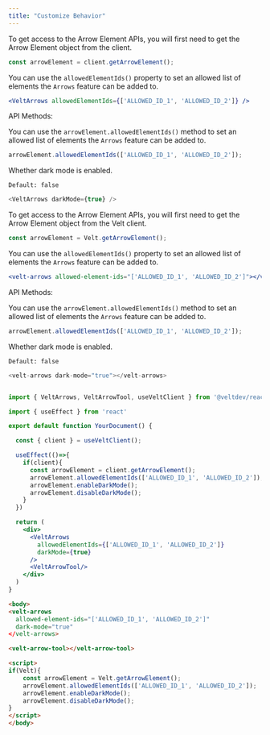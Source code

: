 ```yaml
---
title: "Customize Behavior"
---
```





<Tabs>


<Tab title="React / Next.js">


<Steps>



<Step title="Getting the Arrow Element">

To get access to the Arrow Element APIs, you will first need to get the Arrow Element object from the client.

```jsx
const arrowElement = client.getArrowElement();
```

</Step>


<Step title="Set which elements Arrows can be added to">

You can use the `allowedElementIds()` property to set an allowed list of elements the `Arrows` feature can be added to.


```jsx
<VeltArrows allowedElementIds={['ALLOWED_ID_1', 'ALLOWED_ID_2']} />
```

API Methods:

You can use the `arrowElement.allowedElementIds()` method to set an allowed list of elements the `Arrows` feature can be added to.

```jsx
arrowElement.allowedElementIds(['ALLOWED_ID_1', 'ALLOWED_ID_2']);
```

</Step>

<Step title="Dark Mode">
Whether dark mode is enabled.

`Default: false`

```js
<VeltArrows darkMode={true} />
````


</Step>


</Steps>


</Tab>

<Tab title="HTML">

<Steps>
<Step title="Getting the Arrow Element">

To get access to the Arrow Element APIs, you will first need to get the Arrow Element object from the Velt client.

```jsx
const arrowElement = Velt.getArrowElement();
```

</Step>


<Step title="Set which elements Arrows can be added to">

You can use the `allowedElementIds()` property to set an allowed list of elements the `Arrows` feature can be added to.


```jsx
<velt-arrows allowed-element-ids="['ALLOWED_ID_1', 'ALLOWED_ID_2']"></velt-arrows>
```


API Methods:

You can use the `arrowElement.allowedElementIds()` method to set an allowed list of elements the `Arrows` feature can be added to.

```jsx
arrowElement.allowedElementIds(['ALLOWED_ID_1', 'ALLOWED_ID_2']);
```

</Step>

<Step title="Dark Mode">
Whether dark mode is enabled.

`Default: false`

```js
<velt-arrows dark-mode="true"></velt-arrows>
````

</Step>

</Steps>

</Tab>



</Tabs>

<RequestExample>

```jsx React / Next.js

import { VeltArrows, VeltArrowTool, useVeltClient } from '@veltdev/react';

import { useEffect } from 'react'

export default function YourDocument() {

  const { client } = useVeltClient();

  useEffect(()=>{
    if(client){
      const arrowElement = client.getArrowElement();
      arrowElement.allowedElementIds(['ALLOWED_ID_1', 'ALLOWED_ID_2']);
      arrowElement.enableDarkMode();
      arrowElement.disableDarkMode();
    }
  })

  return (
    <div>
      <VeltArrows 
        allowedElementIds={['ALLOWED_ID_1', 'ALLOWED_ID_2']}
        darkMode={true}
      />
      <VeltArrowTool/>
    </div>
  )
}
```


```html HTML
<body>
<velt-arrows 
  allowed-element-ids="['ALLOWED_ID_1', 'ALLOWED_ID_2']"
  dark-mode="true"
</velt-arrows>

<velt-arrow-tool></velt-arrow-tool>

<script>
if(Velt){
    const arrowElement = Velt.getArrowElement();
    arrowElement.allowedElementIds(['ALLOWED_ID_1', 'ALLOWED_ID_2']);
    arrowElement.enableDarkMode();
    arrowElement.disableDarkMode();
}
</script>
</body>

```

</RequestExample>